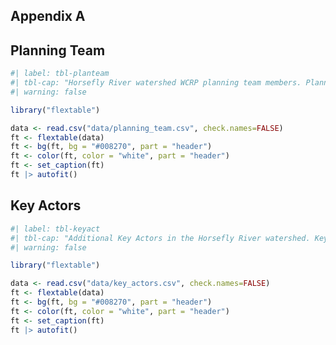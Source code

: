 <!-- # Horsefly River Watershed Secwepemcúl’ecw Connectivity Remediation Plan: 2021 - 2040 {-} -->

## Appendix A {-}

## Planning Team {-}

```r
#| label: tbl-planteam
#| tbl-cap: "Horsefly River watershed WCRP planning team members. Planning team members contributed to the development of this plan by participating in a series of workshops and document and data review. The plan was generated based on the input and feedback of the local groups and organizations listed in this table."
#| warning: false

library("flextable")

data <- read.csv("data/planning_team.csv", check.names=FALSE)
ft <- flextable(data)
ft <- bg(ft, bg = "#008270", part = "header")
ft <- color(ft, color = "white", part = "header")
ft <- set_caption(ft)
ft |> autofit() 
```

## Key Actors {-}

```r
#| label: tbl-keyact
#| tbl-cap: "Additional Key Actors in the Horsefly River watershed. Key Actors are the individuals, groups, and/or organizations, outside of the planning team, with influence and relevant experience in the watershed, whose engagement will be critical for the successful implementation of this WCRP."
#| warning: false

library("flextable")

data <- read.csv("data/key_actors.csv", check.names=FALSE)
ft <- flextable(data)
ft <- bg(ft, bg = "#008270", part = "header")
ft <- color(ft, color = "white", part = "header")
ft <- set_caption(ft)
ft |> autofit() 
```

